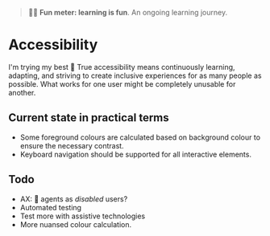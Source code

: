 
<Meta title="Foundations/Accessibility" />

> 🧑‍🎓 **Fun meter: learning is fun**. An ongoing learning journey.

# Accessibility

I'm trying my best 🫤 True accessibility means continuously learning,
adapting, and striving to create inclusive experiences for as many people as possible.
What works for one user might be completely unusable for another.

## Current state in practical terms

- Some foreground colours are calculated based on background colour to ensure the necessary contrast.
- Keyboard navigation should be supported for all interactive elements.

## Todo

- AX: 🤖 agents as _disabled_ users?
- Automated testing
- Test more with assistive technologies
- More nuansed colour calculation.

